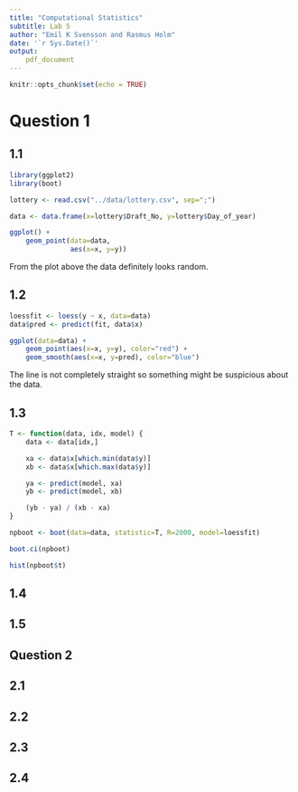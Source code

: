 ```yaml
---
title: "Computational Statistics"
subtitle: Lab 5
author: "Emil K Svensson and Rasmus Holm"
date: '`r Sys.Date()`'
output:
    pdf_document
---
```


```r
knitr::opts_chunk$set(echo = TRUE)
```

# Question 1


## 1.1

```r
library(ggplot2)
library(boot)
```

```r
lottery <- read.csv("../data/lottery.csv", sep=";")
```

```r
data <- data.frame(x=lottery$Draft_No, y=lottery$Day_of_year)

ggplot() +
    geom_point(data=data,
               aes(x=x, y=y))
```

From the plot above the data definitely looks random.

## 1.2

```r
loessfit <- loess(y ~ x, data=data)
data$pred <- predict(fit, data$x)

ggplot(data=data) +
    geom_point(aes(x=x, y=y), color="red") +
    geom_smooth(aes(x=x, y=pred), color="blue")
```

The line is not completely straight so something might be suspicious about the data.

## 1.3

```r
T <- function(data, idx, model) {
    data <- data[idx,]

    xa <- data$x[which.min(data$y)]
    xb <- data$x[which.max(data$y)]

    ya <- predict(model, xa)
    yb <- predict(model, xb)

    (yb - ya) / (xb - xa)
}
```


```r
npboot <- boot(data=data, statistic=T, R=2000, model=loessfit)

boot.ci(npboot)
```

```r
hist(npboot$t)
```

## 1.4

## 1.5

## Question 2

## 2.1

## 2.2

## 2.3

## 2.4
